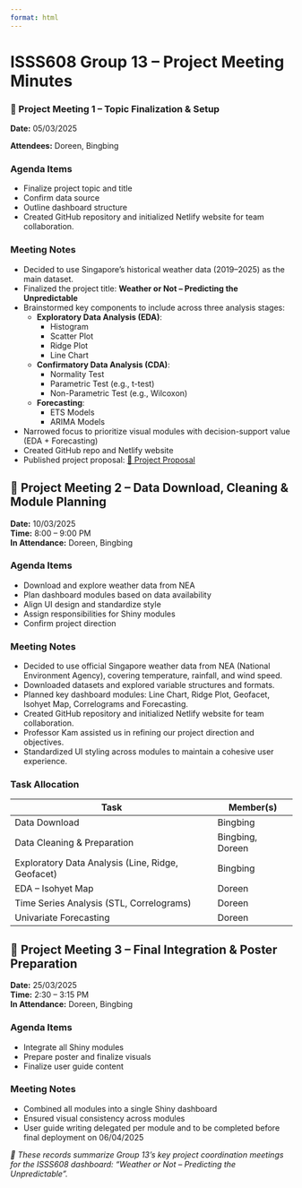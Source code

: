 ```yaml
---
format: html
---
```


# ISSS608 Group 13 – Project Meeting Minutes

### 📝 Project Meeting 1 – Topic Finalization & Setup

**Date:** 05/03/2025

**Attendees:** Doreen, Bingbing

### Agenda Items

-   Finalize project topic and title\
-   Confirm data source\
-   Outline dashboard structure\
-   Created GitHub repository and initialized Netlify website for team collaboration.

### Meeting Notes

-   Decided to use Singapore’s historical weather data (2019–2025) as the main dataset.\
-   Finalized the project title: **Weather or Not – Predicting the Unpredictable**\
-   Brainstormed key components to include across three analysis stages:
    -   **Exploratory Data Analysis (EDA)**:
        -   Histogram\
        -   Scatter Plot\
        -   Ridge Plot\
        -   Line Chart\
    -   **Confirmatory Data Analysis (CDA)**:
        -   Normality Test\
        -   Parametric Test (e.g., t-test)\
        -   Non-Parametric Test (e.g., Wilcoxon)\
    -   **Forecasting**:
        -   ETS Models\
        -   ARIMA Models\
-   Narrowed focus to prioritize visual modules with decision-support value (EDA + Forecasting)
-   Created GitHub repo and Netlify website\
-   Published project proposal: [🔗 Project Proposal](https://vaagroup13.netlify.app/team/project_proposal)

## 📝 Project Meeting 2 – Data Download, Cleaning & Module Planning

**Date:** 10/03/2025\
**Time:** 8:00 – 9:00 PM\
**In Attendance:** Doreen, Bingbing

### Agenda Items

-   Download and explore weather data from NEA\
-   Plan dashboard modules based on data availability\
-   Align UI design and standardize style\
-   Assign responsibilities for Shiny modules\
-   Confirm project direction

### Meeting Notes

-   Decided to use official Singapore weather data from NEA (National Environment Agency), covering temperature, rainfall, and wind speed.
-   Downloaded datasets and explored variable structures and formats.
-   Planned key dashboard modules: Line Chart, Ridge Plot, Geofacet, Isohyet Map, Correlograms and Forecasting.
-   Created GitHub repository and initialized Netlify website for team collaboration.
-   Professor Kam assisted us in refining our project direction and objectives.
-   Standardized UI styling across modules to maintain a cohesive user experience.

### Task Allocation

| Task                                              | Member(s)        |
|---------------------------------------------------|------------------|
| Data Download                                     | Bingbing         |
| Data Cleaning & Preparation                       | Bingbing, Doreen |
| Exploratory Data Analysis (Line, Ridge, Geofacet) | Bingbing         |
| EDA – Isohyet Map                                 | Doreen           |
| Time Series Analysis (STL, Correlograms)          | Doreen           |
| Univariate Forecasting                            | Doreen           |

## 📝 Project Meeting 3 – Final Integration & Poster Preparation

**Date:** 25/03/2025\
**Time:** 2:30 – 3:15 PM\
**In Attendance:** Doreen, Bingbing

### Agenda Items

-   Integrate all Shiny modules\
-   Prepare poster and finalize visuals\
-   Finalize user guide content

### Meeting Notes

-   Combined all modules into a single Shiny dashboard\
-   Ensured visual consistency across modules\
-   User guide writing delegated per module and to be completed before final deployment on 06/04/2025

*📒 These records summarize Group 13’s key project coordination meetings for the ISSS608 dashboard: "Weather or Not – Predicting the Unpredictable".*
